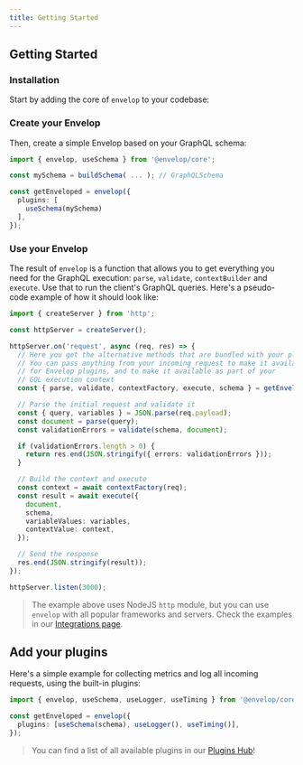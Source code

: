 ```yaml
---
title: Getting Started
---
```


## Getting Started

### Installation

Start by adding the core of `envelop` to your codebase:

<PackageInstall packageName="graphql @envelop/core" />

### Create your Envelop

Then, create a simple Envelop based on your GraphQL schema:

```ts
import { envelop, useSchema } from '@envelop/core';

const mySchema = buildSchema( ... ); // GraphQLSchema

const getEnveloped = envelop({
  plugins: [
    useSchema(mySchema)
  ],
});
```

### Use your Envelop

The result of `envelop` is a function that allows you to get everything you need for the GraphQL execution: `parse`, `validate`, `contextBuilder` and `execute`. Use that to run the client's GraphQL queries. Here's a pseudo-code example of how it should look like:

```ts
import { createServer } from 'http';

const httpServer = createServer();

httpServer.on('request', async (req, res) => {
  // Here you get the alternative methods that are bundled with your plugins
  // You can pass anything from your incoming request to make it available
  // for Envelop plugins, and to make it available as part of your
  // GQL execution context
  const { parse, validate, contextFactory, execute, schema } = getEnveloped({ req });

  // Parse the initial request and validate it
  const { query, variables } = JSON.parse(req.payload);
  const document = parse(query);
  const validationErrors = validate(schema, document);

  if (validationErrors.length > 0) {
    return res.end(JSON.stringify({ errors: validationErrors }));
  }

  // Build the context and execute
  const context = await contextFactory(req);
  const result = await execute({
    document,
    schema,
    variableValues: variables,
    contextValue: context,
  });

  // Send the response
  res.end(JSON.stringify(result));
});

httpServer.listen(3000);
```

> The example above uses NodeJS `http` module, but you can use `envelop` with all popular frameworks and servers. Check the examples in our [Integrations page](/docs/integrations).

## Add your plugins

Here's a simple example for collecting metrics and log all incoming requests, using the built-in plugins:

```ts
import { envelop, useSchema, useLogger, useTiming } from '@envelop/core';

const getEnveloped = envelop({
  plugins: [useSchema(schema), useLogger(), useTiming()],
});
```

> You can find a list of all available plugins in our [Plugins Hub](/plugins)!
